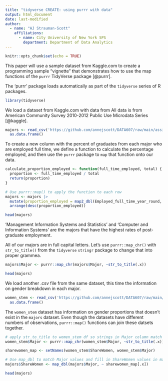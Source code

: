 ```yaml
---
title: "tidyverse CREATE: using purrr with data"
output: html_document
date: last-modified
author:
  - name: "AJ Strauman-Scott"
    affiliations:
      - name: City University of New York SPS
        department: Department of Data Analytics
---
```

```r
knitr::opts_chunk$set(echo = TRUE)
```

This paper will use a sample dataset from Kaggle.com to 
create a programming sample “vignette” that demonstrates how to use the  map functions of the `purrr` TidyVerse package [@purrr].

The 'purrr' package loads automatically as part of the `tidyverse` series of R packages.

```r
library(tidyverse)
```

We load a dataset from Kaggle.com with data from All data is from American Community Survey 2010-2012 Public Use Microdata Series [@kaggle].

```r
majors <- read_csv('https://github.com/annejscott/DATA607/raw/main/assignments/week9/all-ages.csv', col_names = TRUE, show_col_types = FALSE) |> 
  as.data.frame()
```

To create a new column with the percent of graduates from each major who are employed full time, we define a function to calculate the percentage employed, and then use the `purrr` package to `map` that function onto our data.

```r
calculate_proportion_employed <- function(full_time_employed, total) {
  proportion <- full_time_employed / total
  return(proportion)
}

# Use purrr::map() to apply the function to each row
majors <- majors |> 
  mutate(proportion_employed = map2_dbl(Employed_full_time_year_round, Total, calculate_proportion_employed)) |> 
  arrange(desc(proportion_employed))

head(majors)
```

'Management Information Systems and Statistics' and 'Computer and Information Systems' are the majors that have the highest rates of post-graduate employment.

All of our majors are in full capital letters. Let's use `purrr::map_chr()` with `str_to_title()` from the `tidyverse` `stringr` package to change that into proper grammea.

```r
majors$Major <- purrr::map_chr(majors$Major, ~str_to_title(.x))

head(majors)
```


We load another .csv file from the same dataset, this time the information on gender breakdown in each major.

```r
women_stem <- read_csv('https://github.com/annejscott/DATA607/raw/main/assignments/week9/women-stem.csv', col_names = TRUE, show_col_types = FALSE) |> 
  as.data.frame()
```

The `women_stem` dataset has information on gender proportions that doesn't exist in the `majors` dataset. Even though the datasets have different numbers of observations, `purrr::map()` functions can join these datsets together.


```r
# apply str_to_title to women_stem df so strings in Major column match
women_stem$Major <- purrr::map_chr(women_stem$Major, ~str_to_title(.x))

sharewomen_map <- setNames(women_stem$ShareWomen, women_stem$Major)

# Use map_dbl to match Major values and fill in ShareWomen values in majors df
majors$ShareWomen <- map_dbl(majors$Major, ~ sharewomen_map[.x])

head(majors)
```
